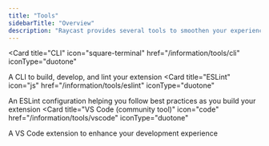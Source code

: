 ```yaml
---
title: "Tools"
sidebarTitle: "Overview"
description: "Raycast provides several tools to smoothen your experience when building extensions"
---
```


<Card
  title="CLI"
  icon="square-terminal"
  href="/information/tools/cli"
  iconType="duotone"
>
  A CLI to build, develop, and lint your extension
</Card>
<Card
  title="ESLint"
  icon="js"
  href="/information/tools/eslint"
  iconType="duotone"
>
  An ESLint configuration helping you follow best practices as you build your
  extension
</Card>
<Card
  title="VS Code (community tool)"
  icon="code"
  href="/information/tools/vscode"
  iconType="duotone"
>
  A VS Code extension to enhance your development experience
</Card>
